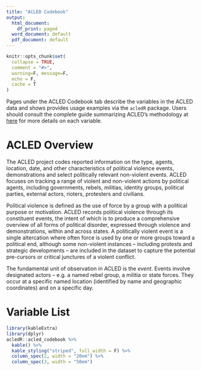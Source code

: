 ```yaml
---
title: "ACLED Codebook"
output:
  html_document:
    df_print: paged
  word_document: default
  pdf_document: default
---
```


```r
knitr::opts_chunk$set(
  collapse = TRUE,
  comment = "#>",
  warning=F, message=F,
  echo = F,
  cache = T
)
```

Pages under the ACLED Codebook tab describe the variables in the ACLED data and shows provides usage examples via the `acledR` package. Users should consult the complete guide summarizing ACLED's methodology at [here](https://acleddata.com/acleddatanew//wp-content/uploads/2021/11/ACLED_Codebook_v1_January-2021.pdf) for more details on each variable.

# ACLED Overview

The ACLED project codes reported information on the type, agents, location, date, and other characteristics of political violence events, demonstrations and select politically relevant non-violent events. ACLED focuses on tracking a range of violent and non-violent actions by political agents, including governments, rebels, militias, identity groups, political parties, external actors, rioters, protesters and civilians.

Political violence is defined as the use of force by a group with a political purpose or motivation. ACLED records political violence through its constituent events, the intent of which is to produce a comprehensive overview of all forms of political disorder, expressed through violence and demonstrations, within and across states. A politically violent event is a single altercation where often force is used by one or more groups toward a political end, although some non-violent instances -- including protests and strategic developments -- are included in the dataset to capture the potential pre-cursors or critical junctures of a violent conflict.

The fundamental unit of observation in ACLED is the *event*. Events involve designated actors -- e.g. a named rebel group, a militia or state forces. They occur at a specific named location (identified by name and geographic coordinates) and on a specific day.

# Variable List {#variable-list}

```r
library(kableExtra)
library(dplyr)
acledR::acled_codebook %>% 
  kable() %>%
  kable_styling("striped", full_width = F) %>%
  column_spec(2, width = "20em") %>% 
  column_spec(3, width = "50em")
```
